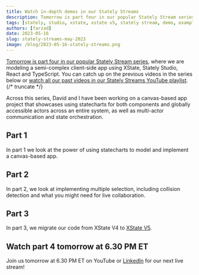 ```yaml
---
title: Watch in-depth demos in our Stately Streams
description: Tomorrow is part four in our popular Stately Stream series, where we are modeling a semi-complex client-side application using XState, Stately Studio, React and TypeScript.
tags: [stately, studio, xstate, xstate v5, stately stream, demo, examples]
authors: [farzad]
date: 2023-05-16
slug: stately-streams-may-2023
image: /blog/2023-05-16-stately-streams.png
---
```


[Tomorrow is part four in our popular Stately Stream series](https://www.youtube.com/watch?v=sigMw-Xelvw), where we are modeling a semi-complex client-side app using XState, Stately Studio, React and TypeScript. You can catch up on the previous videos in the series below or [watch all our past videos in our Stately Streams YouTube playlist](https://www.youtube.com/playlist?list=PLvWgkXBB3dd5UEJZCk4C3Wn1Ys8WRMDbi).{/* truncate */}

Across this series, David and I have been working on a canvas-based app project that showcases using statecharts for both components and globally accessible actors across an entire system, as well as multi-actor communication and state orchestration.

## Part 1

In part 1 we look at the power of using statecharts to model and implement a canvas-based app.

<YouTube id="9xIgDYAUfBc" />

## Part 2

In part 2, we look at implementing multiple selection, including collision detection and what you might need for live collaboration.

<YouTube id="kYj4UsLfmlg?" />

## Part 3

In part 3, we migrate our code from XState V4 to [XState V5](https://stately.ai/docs/migration).

<YouTube id="mgeFXyIr9iw?" />

## Watch part 4 tomorrow at 6.30 PM ET

Join us tomorrow at 6.30 PM ET on YouTube or [LinkedIn](https://www.linkedin.com/events/statelystream-modelingagraphica7064177817600581634/) for our next live stream!

<YouTube id="sigMw-Xelvw?" />
